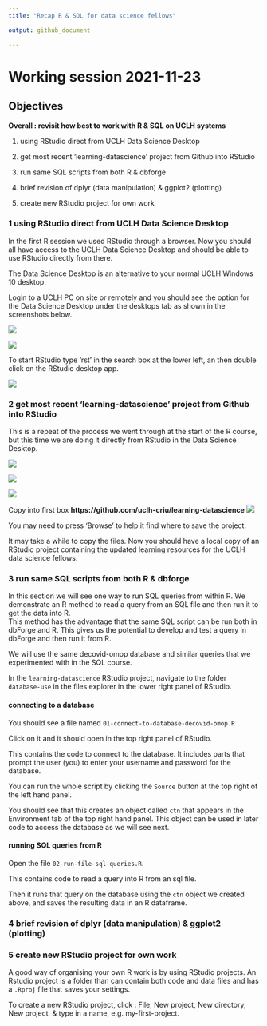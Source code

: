 ```yaml
---
title: "Recap R & SQL for data science fellows"

output: github_document

---
```


# Working session 2021-11-23

## Objectives

**Overall : revisit how best to work with R & SQL on UCLH systems**

1. using RStudio direct from UCLH Data Science Desktop

2. get most recent ‘learning-datascience’ project from Github into RStudio

3. run same SQL scripts from both R & dbforge

4. brief revision of dplyr (data manipulation) & ggplot2 (plotting)

5. create new RStudio project for own work


### 1 using RStudio direct from UCLH Data Science Desktop

In the first R session we used RStudio through a browser. Now you should all have access to the UCLH Data Science Desktop and should be able to use RStudio directly from there.

The Data Science Desktop is an alternative to your normal UCLH Windows 10 desktop.

Login to a UCLH PC on site or remotely and you should see the option for the Data Science Desktop under the desktops tab as shown in the screenshots below.

![](../Images/uclh-desktops.png)

![](../Images/uclh-data-science-desktop.png)

To start RStudio type 'rst' in the search box at the lower left, an then double click on the RStudio desktop app.

![](../Images/uclh-data-science-desktop-rstudio.png)

### 2 get most recent ‘learning-datascience’ project from Github into RStudio

This is a repeat of the process we went through at the start of the R course, but this time we are doing it directly from RStudio in the Data Science Desktop.

![](../Images/00-01-new-project.png)


![](../Images/00-02-from-version-control.png)


![](../Images/00-03-from-git.png)

Copy into first box **https://github.com/uclh-criu/learning-datascience**
![](../Images/00-04-git-url.png)

You may need to press 'Browse' to help it find where to save the project.

It may take a while to copy the files. Now you should have a local copy of an RStudio project containing the updated learning resources for the UCLH data science fellows.


### 3 run same SQL scripts from both R & dbforge

In this section we will see one way to run SQL queries from within R. We demonstrate an R method to read a query from an SQL file and then run it to get the data into R.  
This method has the advantage that the same SQL script can be run both in dbForge and R. This gives us the potential to develop and test a query in dbForge and then run it from R.

We will use the same decovid-omop database and similar queries that we experimented with in the SQL course.

In the `learning-datascience` RStudio project, navigate to the folder `database-use` in the files explorer in the lower right panel of RStudio.


#### connecting to a database

You should see a file named `01-connect-to-database-decovid-omop.R`

Click on it and it should open in the top right panel of RStudio.

This contains the code to connect to the database. It includes parts that prompt the user (you) to enter your username and password for the database.

You can run the whole script by clicking the `Source` button at the top right of the left hand panel.

You should see that this creates an object called `ctn` that appears in the Environment tab of the top right hand panel. This object can be used in later code to access the database as we will see next.

#### running SQL queries from R

Open the file `02-run-file-sql-queries.R`.

This contains code to read a query into R from an sql file.

Then it runs that query on the database using the `ctn` object we created above, and saves the resulting data in an R dataframe.


### 4 brief revision of dplyr (data manipulation) & ggplot2 (plotting)



### 5 create new RStudio project for own work

A good way of organising your own R work is by using RStudio projects. An Rstudio project is a folder than can contain both code and data files and has a `.Rproj` file that saves your settings.

To create a new RStudio project, click : 
File, New project, New directory, New project, & type in a name, e.g. my-first-project.

